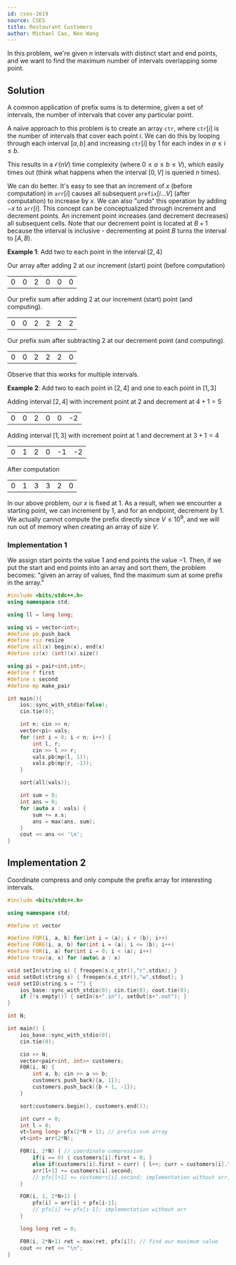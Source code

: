 ```yaml
---
id: cses-1619
source: CSES
title: Restaurant Customers
author: Michael Cao, Neo Wang
---
```


In this problem, we're given $n$ intervals with distinct start and end points, and we want to find the maximum number of intervals overlapping some point.

## Solution

A common application of prefix sums is to determine, given a set of intervals, the number of intervals that cover any particular point.

A naïve approach to this problem is to create an array $\texttt{ctr}$, where $\texttt{ctr}[i]$ is the number of intervals that cover each point $i$. We can do this by looping through each interval $[a,b]$ and increasing $\texttt{ctr}[i]$ by $1$ for each index in $a \leq i \leq b$.

This results in a $\mathcal{O}(nV)$ time complexity (where $0 \leq a \leq b \leq V$), which easily times out (think what happens when the interval $[0, V]$ is queried $n$ times).

We can do better. It's easy to see that an increment of $x$ (before computation) in $\texttt{arr}[i]$ causes all subsequent $\texttt{prefix}[i...V]$ (after computation) to increase by $x$. We can also "undo" this operation by adding $-x$ to $\texttt{arr}[i]$. This concept can be conceptualized through increment and decrement points. An increment point increases (and decrement decreases) all subsequent cells. Note that our decrement point is located at $B+1$ because the interval is inclusive - decrementing at point $B$ turns the interval to $[A, B)$.

**Example 1**: Add two to each point in the interval $[2, 4]$

Our array after adding 2 at our increment (start) point (before computation)

<center>
    <table className='text-center'>
        <tr>
            <td>0</td>
            <td>0</td>
            <td className='bg-green-200 dark:bg-green-800'>2</td>
            <td>0</td>
            <td>0</td>
            <td>0</td>
        </tr>
    </table>
</center>

Our prefix sum after adding 2 at our increment (start) point (and computing).

<center>
    <table className='text-center'>
        <tr>
            <td>0</td>
            <td>0</td>
            <td className='bg-green-200 dark:bg-green-800'>2</td>
            <td>2</td>
            <td>2</td>
            <td>2</td>
        </tr>
    </table>
</center>

Our prefix sum after subtracting 2 at our decrement point (and computing).

<center>
    <table className='text-center'>
        <tr>
            <td>0</td>
            <td>0</td>
            <td>2</td>
            <td>2</td>
            <td>2</td>
            <td className='bg-red-200 dark:bg-red-800'>0</td>
        </tr>
    </table>
</center>

Observe that this works for multiple intervals.

**Example 2**: Add two to each point in $[2, 4]$ and one to each point in $[1, 3]$

Adding interval $[2, 4]$ with increment point at $2$ and decrement at $4+1=5$

<center>
    <table className='text-center'>
        <tr>
            <td>0</td>
            <td>0</td>
            <td className='bg-green-200 dark:bg-green-800'>2</td>
            <td>0</td>
            <td>0</td>
            <td className='bg-red-200 dark:bg-red-800'>-2</td>
        </tr>
    </table>
</center>

Adding interval $[1, 3]$ with increment point at $1$ and decrement at $3+1=4$

<center>
    <table className='text-center'>
        <tr>
            <td>0</td>
            <td className='bg-green-200 dark:bg-green-800'>1</td>
            <td>2</td>
            <td>0</td>
            <td>-1</td>
            <td className='bg-red-200 dark:bg-red-800'>-2</td>
        </tr>
    </table>
</center>

After computation

<center>
    <table className='text-center'>
        <tr>
            <td>0</td>
            <td>1</td>
            <td>3</td>
            <td>3</td>
            <td>2</td>
            <td>0</td>
        </tr>
    </table>
</center>

In our above problem, our $x$ is fixed at $1$. As a result, when we encounter a starting point, we can increment by $1$, and for an endpoint, decrement by $1$. We actually cannot compute the prefix directly since $V \leq 10^9$, and we will run out of memory when creating an array of size $V$.

### Implementation 1

We assign start points the value $1$ and end points the value $-1$. Then, if we put the start and end points into an array and sort them, the problem becomes: "given an array of values, find the maximum sum at some prefix in the array."


```cpp
#include <bits/stdc++.h> 
using namespace std;

using ll = long long;

using vi = vector<int>;
#define pb push_back
#define rsz resize
#define all(x) begin(x), end(x)
#define sz(x) (int)(x).size()

using pi = pair<int,int>;
#define f first
#define s second
#define mp make_pair

int main(){
    ios::sync_with_stdio(false);
    cin.tie(0);

    int n; cin >> n;
    vector<pi> vals;
    for (int i = 0; i < n; i++) {
        int l, r; 
        cin >> l >> r;
        vals.pb(mp(l, 1));
        vals.pb(mp(r, -1));
    }

    sort(all(vals)); 

    int sum = 0;
    int ans = 0;
    for (auto x : vals) {
        sum += x.s;
        ans = max(ans, sum);
    }
    cout << ans << '\n';
}
```

## Implementation 2

Coordinate compress and only compute the prefix array for interesting intervals.

<LanguageSection>

<CPPSection>

```cpp
#include <bits/stdc++.h>

using namespace std;

#define vt vector

#define FOR(i, a, b) for(int i = (a); i < (b); i++)
#define FORE(i, a, b) for(int i = (a); i <= (b); i++)
#define F0R(i, a) for(int i = 0; i < (a); i++)
#define trav(a, x) for (auto& a : x)

void setIn(string s) { freopen(s.c_str(),"r",stdin); }
void setOut(string s) { freopen(s.c_str(),"w",stdout); }
void setIO(string s = "") {
    ios_base::sync_with_stdio(0); cin.tie(0); cout.tie(0);
    if (!s.empty()) { setIn(s+".in"), setOut(s+".out"); }
}

int N;

int main() {
    ios_base::sync_with_stdio(0);
    cin.tie(0);

    cin >> N;
    vector<pair<int, int>> customers;
    F0R(i, N) {
        int a, b; cin >> a >> b;
        customers.push_back({a, 1});
        customers.push_back({b + 1, -1});
    }

    sort(customers.begin(), customers.end());

    int curr = 0;
    int l = 0;
    vt<long long> pfx(2*N + 1); // prefix sum array
    vt<int> arr(2*N);

    F0R(i, 2*N) { // coordinate compression
        if(i == 0) { customers[i].first = 0; }
        else if(customers[i].first > curr) { l++; curr = customers[i].first; } // we move a pointer
        arr[l+1] += customers[i].second;
        // pfx[l+1] += customers[i].second; implementation without arr, merges all interval end and starts here
    }

    FOR(i, 1, 2*N+1) {
        pfx[i] = arr[i] + pfx[i-1];
        // pfx[i] += pfx[i-1]; implementation without arr
    }

    long long ret = 0;

    F0R(i, 2*N+1) ret = max(ret, pfx[i]); // find our maximum value
    cout << ret << "\n";
}
```

</CPPSection>

</LanguageSection>

